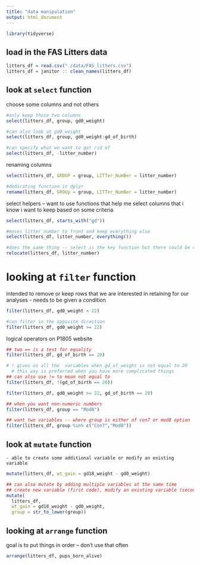 ```yaml
---
title: "data manipulation"
output: html_document
---
```


```r
library(tidyverse)
```

## load in the FAS Litters data 

```r
litters_df = read.csv("./data/FAS_litters.csv")
litters_df = janitor :: clean_names(litters_df)
```

## look at `select` function

choose some columns and not others 

```r
#only keep those two columns
select(litters_df, group, gd0_weight)
```
```r
#can also look at gd0_weight
select(litters_df, group, gd0_weight:gd_of_birth)
```
```r
#can specify what we want to get rid of 
select(litters_df, -litter_number)
```

renaming columns
```r
select(litters_df, GROUP = group, LITTer_NumBer = litter_number)
```
```r
#dedicating function in dplyr
rename(litters_df, GROUp = group, LITTer_NumBer = litter_number)
```

select helpers -- want to use functions that help me select columns that i know i want to keep based on some criteria 
```r
select(litters_df, starts_with("gd"))
```

```r
#moves litter_number to front and keep everything else 
select(litters_df, litter_number, everything())
```

```r
#does the same thing -- select is the key function but there could be other functions that do the same thing
relocate(litters_df, litter_number)
```

# looking at `filter` function 

intended to remove or keep rows that we are interested in retaining for our analyses 
  - needs to be given a condition 

```r
filter(litters_df, gd0_weight < 22)
```

```r
#can filter in the opposite direction
filter(litters_df, gd0_weight >= 22)
```
logical operators on P1805 website 
```r
## two == is a test for equality
filter(litters_df, gd_of_birth == 20)
```

```r
# ! gives us all the  variables when gd_of_weight is not equal to 20
  # this way is preferred when you have more complicated things 
## can also use != to mean not equal to
filter(litters_df, !(gd_of_birth == 20))
```

```r
filter(litters_df, gd0_weight >= 22, gd_of_birth == 20) 
```
```r
## when you want non-numeric numbers 
filter(litters_df, group == "Mod8")
```

```r
## want two variables -- where group is either of con7 or mod8 option 
filter(litters_df, group %in% c("Con7","Mod8"))
```



## look at `mutate` function
    - able to create some additional variable or modify an existing variable 
  
```r
mutate(litters_df, wt_gain = gd18_weight - gd0_weight)
```
```r
## can also mutate by adding multiple variables at the same time 
## create new variable (first code), modify an existing variable (second code)
mutate(
  litters_df, 
  wt_gain = gd18_weight - gd0_weight,
  group = str_to_lower(group))
```

## looking at `arrange` function 
goal is to put things in order -- don't use that often

```r
arrange(litters_df, pups_born_alive)
```



